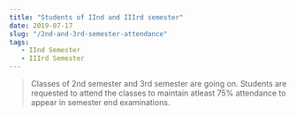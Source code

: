 ```yaml
---
title: "Students of IInd and IIIrd semester"
date: 2019-07-17
slug: "/2nd-and-3rd-semester-attendance"
tags: 
   - IInd Semester
   - IIIrd Semester
---
```


>Classes of 2nd semester and 3rd semester are going on. Students are requested to attend the classes to maintain atleast 75% attendance to appear in semester end examinations.
